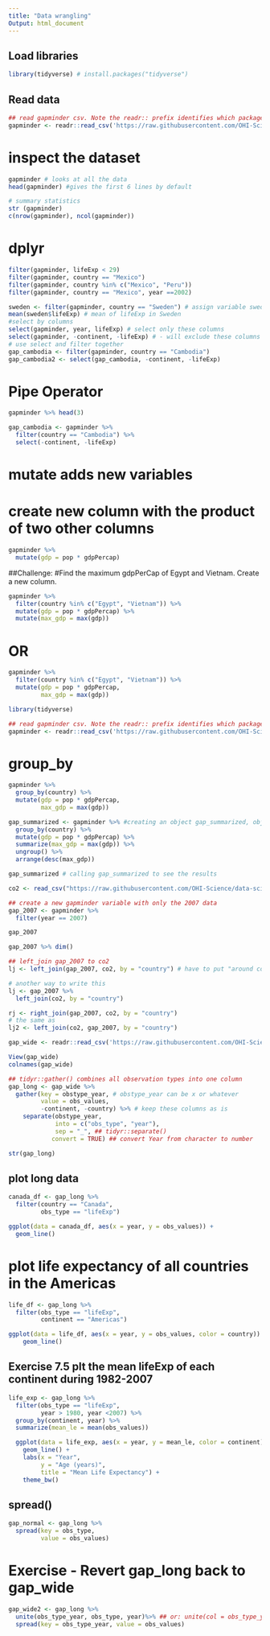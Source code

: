 ```yaml
---
title: "Data wrangling"
Output: html_document
---
```

## Load libraries
```r
library(tidyverse) # install.packages("tidyverse")
```
## Read data
```r
## read gapminder csv. Note the readr:: prefix identifies which package it's in
gapminder <- readr::read_csv('https://raw.githubusercontent.com/OHI-Science/data-science-training/master/data/gapminder.csv')
```
# inspect the dataset
```r
gapminder # looks at all the data
head(gapminder) #gives the first 6 lines by default

# summary statistics
str (gapminder)
c(nrow(gapminder), ncol(gapminder))
```

# dplyr
```r
filter(gapminder, lifeExp < 29)
filter(gapminder, country == "Mexico")
filter(gapminder, country %in% c("Mexico", "Peru"))
filter(gapminder, country == "Mexico", year ==2002)
```
```r
sweden <- filter(gapminder, country == "Sweden") # assign variable sweden as the data for Country Sweden
mean(sweden$lifeExp) # mean of lifeExp in Sweden
#select by columns
select(gapminder, year, lifeExp) # select only these columns
select(gapminder, -continent, -lifeExp) # - will exclude these columns
# use select and filter together
gap_cambodia <- filter(gapminder, country == "Cambodia")
gap_cambodia2 <- select(gap_cambodia, -continent, -lifeExp)
```

# Pipe Operator
```r
gapminder %>% head(3)
```
```r
gap_cambodia <- gapminder %>%
  filter(country == "Cambodia") %>%
  select(-continent, -lifeExp)
```
# mutate adds new variables
# create new column with the product of two other columns
```r
gapminder %>%
  mutate(gdp = pop * gdpPercap)
```
##Challenge:
#Find the maximum gdpPerCap of Egypt and Vietnam. Create a new column.
```r
gapminder %>%
  filter(country %in% c("Egypt", "Vietnam")) %>%
  mutate(gdp = pop * gdpPercap) %>%
  mutate(max_gdp = max(gdp))
```
# OR
```r
gapminder %>%
  filter(country %in% c("Egypt", "Vietnam")) %>%
  mutate(gdp = pop * gdpPercap, 
         max_gdp = max(gdp))
```
```r
library(tidyverse)
```
```r
## read gapminder csv. Note the readr:: prefix identifies which package it's in
gapminder <- readr::read_csv('https://raw.githubusercontent.com/OHI-Science/data-science-training/master/data/gapminder.csv')
```
# group_by
```r
gapminder %>%
  group_by(country) %>%
  mutate(gdp = pop * gdpPercap,
         max_gdp = max(gdp))
```
```r
gap_summarized <- gapminder %>% #creating an object gap_summarized, objects are under Environment tab
  group_by(country) %>%
  mutate(gdp = pop * gdpPercap) %>%
  summarize(max_gdp = max(gdp)) %>%
  ungroup() %>%
  arrange(desc(max_gdp))

gap_summarized # calling gap_summarized to see the results
```
  
```r
co2 <- read_csv("https://raw.githubusercontent.com/OHI-Science/data-science-training/master/data/co2.csv")
```
```r
## create a new gapminder variable with only the 2007 data
gap_2007 <- gapminder %>%
  filter(year == 2007)

gap_2007

gap_2007 %>% dim()

## left_join gap_2007 to co2
lj <- left_join(gap_2007, co2, by = "country") # have to put "around country"

# another way to write this
lj <- gap_2007 %>%
  left_join(co2, by = "country")

rj <- right_join(gap_2007, co2, by = "country")
# the same as
lj2 <- left_join(co2, gap_2007, by = "country")

gap_wide <- readr::read_csv('https://raw.githubusercontent.com/OHI-Science/data-science-training/master/data/gapminder_wide.csv')

View(gap_wide)
colnames(gap_wide)

## tidyr::gather() combines all observation types into one column
gap_long <- gap_wide %>% 
  gather(key = obstype_year, # obstype_year can be x or whatever
         value = obs_values,
         -continent, -country) %>% # keep these columns as is
    separate(obstype_year,
             into = c("obs_type", "year"),
             sep = "_", ## tidyr::separate()
            convert = TRUE) ## convert Year from character to number

str(gap_long)

```
## plot long data

```r
canada_df <- gap_long %>%
  filter(country == "Canada",
         obs_type == "lifeExp")

ggplot(data = canada_df, aes(x = year, y = obs_values)) +
  geom_line()
```
# plot life expectancy of all countries in the Americas

```r
life_df <- gap_long %>% 
  filter(obs_type == "lifeExp",
         continent == "Americas")

ggplot(data = life_df, aes(x = year, y = obs_values, color = country)) +
    geom_line()
```
## Exercise 7.5 plt the mean lifeExp of each continent during 1982-2007
```r
life_exp <- gap_long %>%
  filter(obs_type == "lifeExp", 
         year > 1980, year <2007) %>%
  group_by(continent, year) %>%
  summarize(mean_le = mean(obs_values))

  ggplot(data = life_exp, aes(x = year, y = mean_le, color = continent)) +
    geom_line() +
    labs(x = "Year",
         y = "Age (years)",
         title = "Mean Life Expectancy") +
    theme_bw()
```
## spread()
```r
gap_normal <- gap_long %>%
  spread(key = obs_type,
         value = obs_values)
```
# Exercise - Revert gap_long back to gap_wide
```r
gap_wide2 <- gap_long %>%
  unite(obs_type_year, obs_type, year)%>% ## or: unite(col = obs_type_year, obs_type, year, sep = "_")
  spread(key = obs_type_year, value = obs_values)
```





